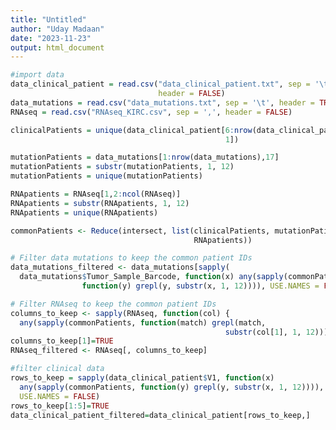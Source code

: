 ```yaml
---
title: "Untitled"
author: "Uday Madaan"
date: "2023-11-23"
output: html_document
---
```



```r
#import data
data_clinical_patient = read.csv("data_clinical_patient.txt", sep = '\t', 
                                 header = FALSE)
data_mutations = read.csv("data_mutations.txt", sep = '\t', header = TRUE)
RNAseq = read.csv("RNAseq_KIRC.csv", sep = ',', header = FALSE)
```



```r
clinicalPatients = unique(data_clinical_patient[6:nrow(data_clinical_patient),
                                                1])

mutationPatients = data_mutations[1:nrow(data_mutations),17]
mutationPatients = substr(mutationPatients, 1, 12)
mutationPatients = unique(mutationPatients)

RNApatients = RNAseq[1,2:ncol(RNAseq)]
RNApatients = substr(RNApatients, 1, 12)
RNApatients = unique(RNApatients)

commonPatients <- Reduce(intersect, list(clinicalPatients, mutationPatients, 
                                         RNApatients))
```


```r
# Filter data mutations to keep the common patient IDs
data_mutations_filtered <- data_mutations[sapply(
  data_mutations$Tumor_Sample_Barcode, function(x) any(sapply(commonPatients, 
                function(y) grepl(y, substr(x, 1, 12)))), USE.NAMES = FALSE), ]

```



```r
# Filter RNAseq to keep the common patient IDs
columns_to_keep <- sapply(RNAseq, function(col) {
  any(sapply(commonPatients, function(match) grepl(match, 
                                                substr(col[1], 1, 12))))})
columns_to_keep[1]=TRUE
RNAseq_filtered <- RNAseq[, columns_to_keep]
```



```r
#filter clinical data
rows_to_keep = sapply(data_clinical_patient$V1, function(x) 
  any(sapply(commonPatients, function(y) grepl(y, substr(x, 1, 12)))), 
  USE.NAMES = FALSE)
rows_to_keep[1:5]=TRUE
data_clinical_patient_filtered=data_clinical_patient[rows_to_keep,]
```
